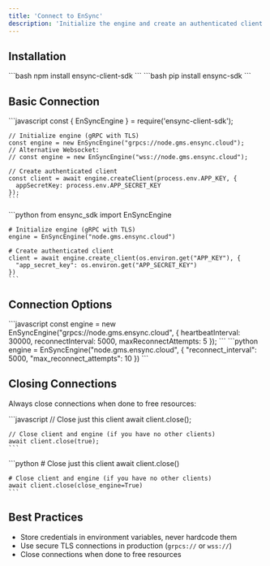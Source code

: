 ```yaml
---
title: 'Connect to EnSync'
description: 'Initialize the engine and create an authenticated client'
---
```


## Installation

<Tabs>
  <Tab title="Node.js">
    ```bash
    npm install ensync-client-sdk
    ```
  </Tab>
  <Tab title="Python">
    ```bash
    pip install ensync-sdk
    ```
  </Tab>
</Tabs>

## Basic Connection

<Tabs>
  <Tab title="Node.js">
    ```javascript
    const { EnSyncEngine } = require('ensync-client-sdk');

    // Initialize engine (gRPC with TLS)
    const engine = new EnSyncEngine("grpcs://node.gms.ensync.cloud");
    // Alternative Websocket:
    // const engine = new EnSyncEngine("wss://node.gms.ensync.cloud");

    // Create authenticated client
    const client = await engine.createClient(process.env.APP_KEY, {
      appSecretKey: process.env.APP_SECRET_KEY
    });
    ```
  </Tab>
  <Tab title="Python">
    ```python
    from ensync_sdk import EnSyncEngine

    # Initialize engine (gRPC with TLS)
    engine = EnSyncEngine("node.gms.ensync.cloud")

    # Create authenticated client
    client = await engine.create_client(os.environ.get("APP_KEY"), {
      "app_secret_key": os.environ.get("APP_SECRET_KEY")
    })
    ```
  </Tab>
</Tabs>

## Connection Options

<Tabs>
  <Tab title="Node.js">
    ```javascript
    const engine = new EnSyncEngine("grpcs://node.gms.ensync.cloud", {
      heartbeatInterval: 30000,
      reconnectInterval: 5000,
      maxReconnectAttempts: 5
    });
    ```
  </Tab>
  <Tab title="Python">
    ```python
    engine = EnSyncEngine("node.gms.ensync.cloud", {
      "reconnect_interval": 5000,
      "max_reconnect_attempts": 10
    })
    ```
  </Tab>
</Tabs>

## Closing Connections

Always close connections when done to free resources:

<Tabs>
  <Tab title="Node.js">
    ```javascript
    // Close just this client
    await client.close();

    // Close client and engine (if you have no other clients)
    await client.close(true);
    ```
  </Tab>
  <Tab title="Python">
    ```python
    # Close just this client
    await client.close()

    # Close client and engine (if you have no other clients)
    await client.close(close_engine=True)
    ```
  </Tab>
</Tabs>

## Best Practices

- Store credentials in environment variables, never hardcode them
- Use secure TLS connections in production (`grpcs://` or `wss://`)
- Close connections when done to free resources
